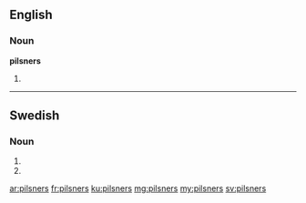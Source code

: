 ==English==

===Noun===
'''pilsners'''

# {{plural of|[[pilsner]]}}

----

==Swedish==

===Noun===
{{head|sv|noun form}}

# {{sv-noun-form-indef-gen-pl|pilsner}}
# {{sv-noun-form-indef-gen|pilsner}}

[[ar:pilsners]]
[[fr:pilsners]]
[[ku:pilsners]]
[[mg:pilsners]]
[[my:pilsners]]
[[sv:pilsners]]